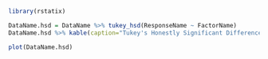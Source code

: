
```r
library(rstatix)
```

```r
DataName.hsd = DataName %>% tukey_hsd(ResponseName ~ FactorName)
DataName.hsd %>% kable(caption="Tukey's Honestly Significant Difference multiple comparison test for ResponseName grouped by FactorName.")
```

```r
plot(DataName.hsd)
```
